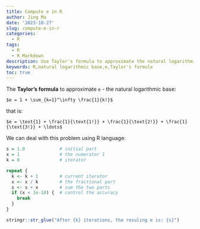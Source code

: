 ```yaml
---
title: Compute e in R
author: Jing Ma
date: '2023-10-27'
slug: compute-e-in-r
categories:
  - R
tags:
  - R
  - R Markdown
description: Use Taylor's formula to approximate the natural logarithmic base e
keywords: R,natural logarithmic base,e,Taylor's formula
toc: true
---
```


The **Taylor's formula** to approximate `e` - the natural logarithmic base:

`$e = 1 + \sum_{k=1}^\infty \frac{1}{k!}$`

that is:

`$e = \text{1} + \frac{1}{\text{1!}} + \frac{1}{\text{2!}} + \frac{1}{\text{3!}} + \ldots$`

We can deal with this problem using R language:

```r
s = 1.0             # initial part
x = 1               # the numerator 1
k = 0               # iterator

repeat {
  k <- k + 1        # current iterator
  x <- x / k        # the fractional part
  s <- s + x        # sum the two parts
  if (x < 1e-10) {  # control the accuracy
    break
  }
}

stringr::str_glue("After {k} iterations, the resuling e is: {s}")
```
